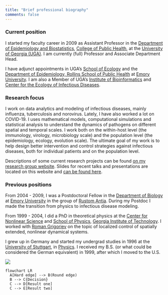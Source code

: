 ```yaml
---
title: "Brief professional biography"
comments: false
---
```


### Current position

I started my faculty career in 2009 as Assistant Professor in the [Department of Epidemiology and Biostatistics](http://www.publichealth.uga.edu/epibio/), [College of Public Health](http://www.publichealth.uga.edu/), at the [University of Georgia (UGA)](http://www.uga.edu/). I am currently (full) Professor and Associate Department Head.

I have adjunct appointments in UGA's [School of Ecology](https://www.ecology.uga.edu/directory/andreas-handel/) and the [Department of Epidemiology, Rollins School of Public Health](http://sph.emory.edu/faculty/profile/#AHANDEL) at [Emory University](http://www.emory.edu/). I am also a Member of UGA's [Institute of Bioinformatics](http://iob.uga.edu/faculty/) and [Center for the Ecology of Infectious Diseases](https://www.ceid.uga.edu/).

### Research focus

I work on data analytics and modeling of infectious diseases, mainly influenza, tuberculosis and norovirus. Lately, I have also worked a lot on COVID-19. I uses mathematical models, computational simulations and statistical analysis to understand the dynamics of pathogens on different spatial and temporal scales. I work both on the within-host level (the immunology, virology, microbiology scale) and the population level (the epidemiology, ecology, evolution scale). The ultimate goal of my work is to help design better intervention and control strategies against infectious diseases, both for individual patients and on the population level.

Descriptions of some current research projects can be found [on my research group website](https://handelgroup.uga.edu/). Slides for recent talks and presentations are located on this website and [can be found here](https://www.andreashandel.com/presentations/).

### Previous positions

From 2004 - 2009, I was a Postdoctoral Fellow in the [Department of Biology](http://www.biology.emory.edu/) at [Emory University](http://www.emory.edu/) in the group of [Rustom Antia](http://www.biology.emory.edu/Antia/). During my Postdoc I made the transition from physics to infectious disease modeling.

From 1999 - 2004, I did a PhD in theoretical physics at the [Center for Nonlinear Science](http://cns.physics.gatech.edu/) and [School of Physics](http://www.physics.gatech.edu/), [Georgia Institute of Technology](http://www.gatech.edu/). I worked with [Roman Grigoriev](http://www.cns.gatech.edu/~roman/) on the topic of localized control of spatially extended, nonlinear dynamical systems.

I grew up in Germany and started my undergrad studies in 1996 at the [University of Stuttgart](http://www.uni-stuttgart.de/en/), in [Physics](https://www.f08.uni-stuttgart.de/en/physics/). I received my B.S. (or what could be considered the German equivalent) in 1999, after which I moved to the U.S.

![](files/data_science.png)

```mermaid
flowchart LR
  A[Hard edge] --> B(Round edge)
  B --> C{Decision}
  C --> D[Result one]
  C --> E[Result two]
```
